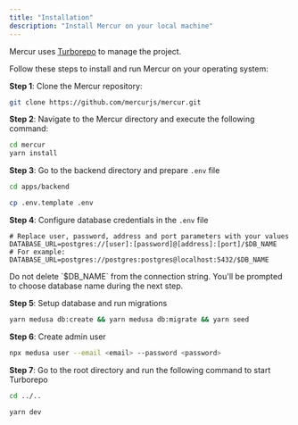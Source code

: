 ```yaml
---
title: "Installation"
description: "Install Mercur on your local machine"
---
```


<Info>
  Mercur uses <a href="https://turbo.build/repo">Turborepo</a> to manage the
  project.
</Info>

Follow these steps to install and run Mercur on your operating system:

**Step 1**: Clone the Mercur repository:

```bash
git clone https://github.com/mercurjs/mercur.git
```

**Step 2**: Navigate to the Mercur directory and execute the following command:

```bash
cd mercur
yarn install
```

**Step 3**: Go to the backend directory and prepare `.env` file

```bash
cd apps/backend

cp .env.template .env
```

**Step 4**: Configure database credentials in the `.env` file

```
# Replace user, password, address and port parameters with your values
DATABASE_URL=postgres://[user]:[password]@[address]:[port]/$DB_NAME
# For example:
DATABASE_URL=postgres://postgres:postgres@localhost:5432/$DB_NAME
```

<Warning>
  Do not delete `$DB_NAME` from the connection string. You'll be prompted to
  choose database name during the next step.
</Warning>

**Step 5**: Setup database and run migrations

```bash
yarn medusa db:create && yarn medusa db:migrate && yarn seed
```

**Step 6**: Create admin user

```bash
npx medusa user --email <email> --password <password>
```

**Step 7**: Go to the root directory and run the following command to start Turborepo

```bash
cd ../..

yarn dev
```

